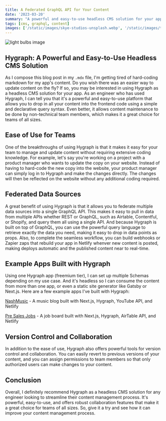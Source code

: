 ```yaml
---
title: A Federated GraphQL API for Your Content
date: '2023-03-20'
summary: "A powerful and easy-to-use headless CMS solution for your app's content."
tags: [cms, graphql, content]
images: ['/static/images/skye-studios-unsplash.webp', '/static/images/twitter-social-card.png']
---
```


![light bulbs image](/static/images/skye-studios-unsplash.webp)

## Hygraph: A Powerful and Easy-to-Use Headless CMS Solution

As I compose this blog post in my `.mdx` file, I'm getting tired of hard-coding markdown for my app's content. Do you wish there was an easier way to update content on the fly? If so, you may be interested in using Hygraph as a headless CMS solution for your app. As an engineer who has used Hygraph, I can tell you that it's a powerful and easy-to-use platform that allows you to drop in all your content into the frontend code using a simple and declarative query syntax. Even better, it allows content maintenance to be done by non-technical team members, which makes it a great choice for teams of all sizes.

## Ease of Use for Teams

One of the breakthroughs of using Hygraph is that it makes it easy for your team to manage and update content without requiring extensive coding knowledge. For example, let's say you're working on a project with a product manager who wants to update the copy on your website. Instead of having to hard-code the new copy into the website, your product manager can simply log in to Hygraph and make the changes directly. The changes will then be reflected on the website without any additional coding required.

## Federated Data Sources

A great benefit of using Hygraph is that it allows you to federate multiple data sources into a single GraphQL API. This makes it easy to pull in data from multiple APIs whether REST or GraphQL, such as Airtable, Contentful, or Shopify, and query them all using a single API. And because Hygraph is built on top of GraphQL, you can use the powerful query language to retrieve exactly the data you need, making it easy to drop in data points as props. Also, to complete the seamless workflow, you can build webhooks or Zapier zaps that rebuild your app in Netlify whenver new content is posted, making deploys automatic and the published content near to real-time.

## Example Apps Built with Hygraph

Using one Hygraph app (freemium tier), I can set up multiple Schemas depending on my use case. And it's headless so I can consume the content from more than one app, or even a static site generator like Gatsby or Next.js. Here are a few example apps I've built with Hygraph:

[NashMusic](https://nashmusic.netlify.app/) - A music blog built with Next.js, Hygraph, YouTube API, and Netlify

[Pre Sales Jobs](https://pre-sales-jobs.netlify.app/) - A job board built with Next.js, Hygraph, AirTable API, and Netlify

## Version Control and Collaboration

In addition to the ease of use, Hygraph also offers powerful tools for version control and collaboration. You can easily revert to previous versions of your content, and you can assign permissions to team members so that only authorized users can make changes to your content.

## Conclusion

Overall, I definitely recommend Hygraph as a headless CMS solution for any engineer looking to streamline their content management process. It's powerful, easy-to-use, and offers robust collaboration features that make it a great choice for teams of all sizes. So, give it a try and see how it can improve your content management process.
